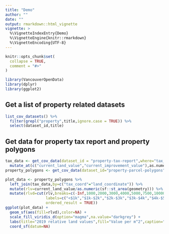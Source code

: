 ```yaml
---
title: "Demo"
author: "" 
date: ""
output: rmarkdown::html_vignette
vignette: >
  %\VignetteIndexEntry{Demo}
  %\VignetteEngine{knitr::rmarkdown}
  %\VignetteEncoding{UTF-8}
---
```


```r
knitr::opts_chunk$set(
  collapse = TRUE,
  comment = "#>"
)
```

```r
library(VancouverOpenData)
library(dplyr)
library(ggplot2)
```

## Get a list of property related datasets
```r
list_cov_datasets() %>%
  filter(grepl("property",title,ignore.case = TRUE)) %>%
  select(dataset_id,title)
```


## Get data for property tax report and property polygons
```r
tax_data <- get_cov_data(dataset_id = "property-tax-report",where="tax_assessment_year=2019") %>%
  mutate_at(c("current_land_value","current_improvement_value"),as.numeric)
property_polygons <- get_cov_data(dataset_id="property-parcel-polygons",format = "geojson")
```

```r
plot_data <- property_polygons %>% 
  left_join(tax_data,by=c("tax_coord"="land_coordinate")) %>%
  mutate(rlv=current_land_value/as.numeric(sf::st_area(geometry))) %>%
  mutate(rlvd=cut(rlv,breaks=c(-Inf,1000,2000,3000,4000,5000,7500,10000,Inf),
                  labels=c("<$1k","$1k-$2k","$2k-$3k","$3k-$4k","$4k-$5k","$5k-$7.5k","$7.5k-$10k",">$10k"),
                  ordered_result = TRUE))
ggplot(plot_data) +
  geom_sf(aes(fill=rlvd),color=NA) +
  scale_fill_viridis_d(option="magma",na.value="darkgrey") +
  labs(title="2019 relative land values",fill="Value per m^2",caption="CoV Open Data") +
  coord_sf(datum=NA)
```

